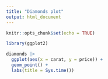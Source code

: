 ```yaml
---
title: "Diamonds plot"
output: html_document
---
```


```r
knitr::opts_chunk$set(echo = TRUE)
```

```r
library(ggplot2)

diamonds |> 
  ggplot(aes(x = carat, y = price)) +
  geom_point() +
  labs(title = Sys.time())
```
